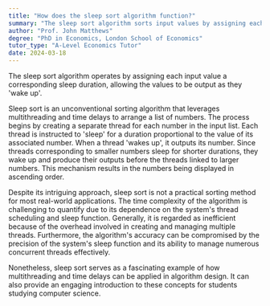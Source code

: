 ```yaml
---
title: "How does the sleep sort algorithm function?"
summary: "The sleep sort algorithm sorts input values by assigning each a sleep duration, outputting them in order as they 'wake up' after their designated time."
author: "Prof. John Matthews"
degree: "PhD in Economics, London School of Economics"
tutor_type: "A-Level Economics Tutor"
date: 2024-03-18
---
```


The sleep sort algorithm operates by assigning each input value a corresponding sleep duration, allowing the values to be output as they 'wake up'.

Sleep sort is an unconventional sorting algorithm that leverages multithreading and time delays to arrange a list of numbers. The process begins by creating a separate thread for each number in the input list. Each thread is instructed to 'sleep' for a duration proportional to the value of its associated number. When a thread 'wakes up', it outputs its number. Since threads corresponding to smaller numbers sleep for shorter durations, they wake up and produce their outputs before the threads linked to larger numbers. This mechanism results in the numbers being displayed in ascending order.

Despite its intriguing approach, sleep sort is not a practical sorting method for most real-world applications. The time complexity of the algorithm is challenging to quantify due to its dependence on the system's thread scheduling and sleep function. Generally, it is regarded as inefficient because of the overhead involved in creating and managing multiple threads. Furthermore, the algorithm's accuracy can be compromised by the precision of the system's sleep function and its ability to manage numerous concurrent threads effectively.

Nonetheless, sleep sort serves as a fascinating example of how multithreading and time delays can be applied in algorithm design. It can also provide an engaging introduction to these concepts for students studying computer science.
    